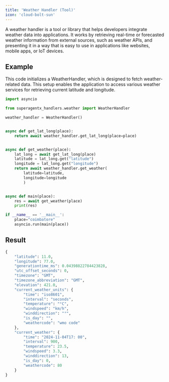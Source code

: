 ```yaml
---
title: 'Weather Handler (Tool)'
icon: 'cloud-bolt-sun'
---
```


A weather handler is a tool or library that helps developers integrate weather data into applications.
It works by retrieving real-time or forecasted weather information from external sources, such as weather
APIs, and presenting it in a way that is easy to use in applications like websites, mobile apps, or IoT devices.

## Example
This code initializes a WeatherHandler, which is designed to fetch weather-related data. This setup enables the
application to access various weather services for retrieving current latitude and longitude.

```python weather_handler.py
import asyncio

from superagentx_handlers.weather import WeatherHandler

weather_handler = WeatherHandler()


async def get_lat_long(place):
    return await weather_handler.get_lat_long(place=place)


async def get_weather(place):
    lat_long = await get_lat_long(place)
    latitude = lat_long.get("latitude")
    longitude = lat_long.get("longitude")
    return await weather_handler.get_weather(
        latitude=latitude,
        longitude=longitude
        )


async def main(place):
    res = await get_weather(place)
    print(res)

if __name__ == '__main__':
    place="coimbatore"
    asyncio.run(main(place))
```

## Result
```python weather
{
    "latitude": 11.0,
    "longitude": 77.0,
    "generationtime_ms": 0.04398822784423828,
    "utc_offset_seconds": 0,
    "timezone": "GMT",
    "timezone_abbreviation": "GMT",
    "elevation": 421.0,
    "current_weather_units": {
        "time": "iso8601",
        "interval": "seconds",
        "temperature": "°C",
        "windspeed": "km/h",
        "winddirection": "°",
        "is_day": "",
        "weathercode": "wmo code"
    },
    "current_weather": {
        "time": "2024-11-04T17: 00",
        "interval": 900,
        "temperature": 23.5,
        "windspeed": 3.3,
        "winddirection": 13,
        "is_day": 0,
        "weathercode": 80
    }
}

```